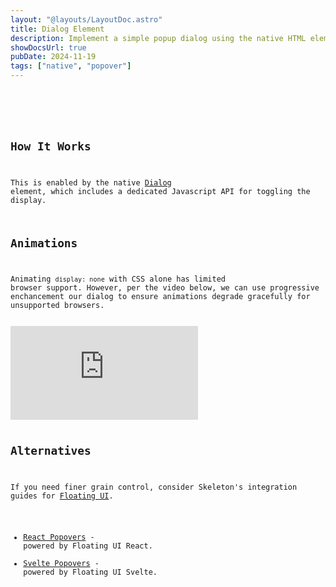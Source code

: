 ```yaml
---
layout: "@layouts/LayoutDoc.astro"
title: Dialog Element
description: Implement a simple popup dialog using the native HTML element.
showDocsUrl: true
pubDate: 2024-11-19
tags: ["native", "popover"]
---
```




<Preview client:visible>
  <Fragment slot="preview">
    <Example />
  </Fragment>
  <Fragment slot="code">
    <Code code={ExampleRaw} lang="astro" />
  </Fragment>
</Preview>

## How It Works

This is enabled by the native [Dialog](https://developer.mozilla.org/en-US/docs/Web/HTML/Element/dialog) element, which includes a dedicated Javascript API for toggling the display.

## Animations

Animating `display: none` with CSS alone has limited browser support. However, per the video below, we can use progressive enchancement our dialog to ensure animations degrade gracefully for unsupported browsers.

<iframe
  class="w-full aspect-video"
  src="https://www.youtube.com/embed/vmDEHAzj2XE?si=GTYFY9dk013lL0Y3"
  title="YouTube video player"
  frameborder="0"
  allow="accelerometer; autoplay; clipboard-write; encrypted-media; gyroscope; picture-in-picture; web-share"
  referrerpolicy="strict-origin-when-cross-origin"
  allowfullscreen
></iframe>

## Alternatives

If you need finer grain control, consider Skeleton's integration guides for [Floating UI](https://floating-ui.com/).

- [React Popovers](/docs/integrations/popover/react) - powered by Floating UI React.
- [Svelte Popovers](/docs/integrations/popover/svelte) - powered by Floating UI Svelte.
